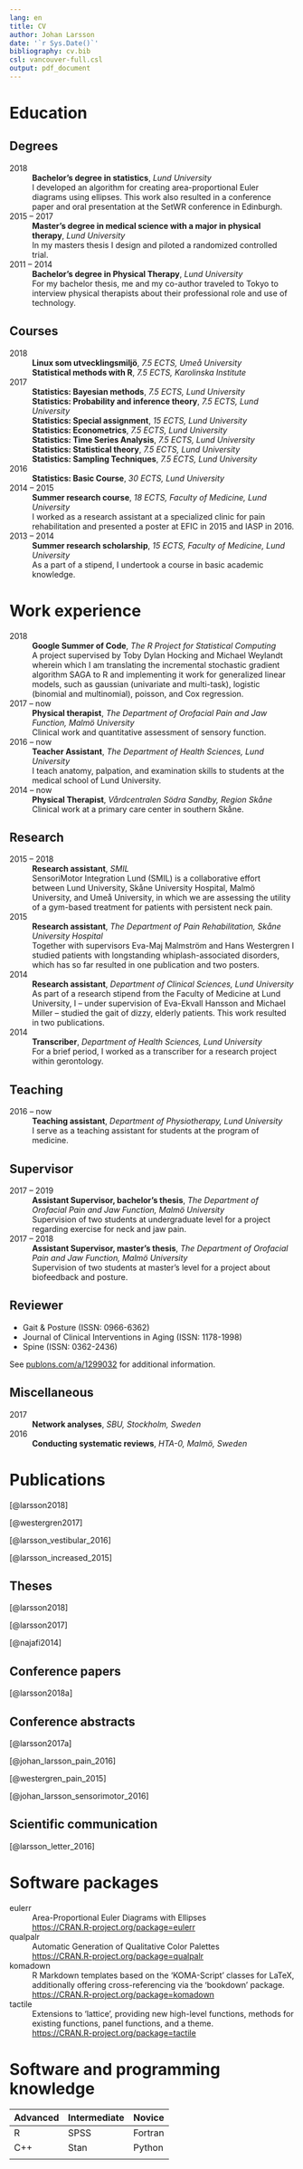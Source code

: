 ---
lang: en
title: CV
author: Johan Larsson
date: '`r Sys.Date()`'
bibliography: cv.bib
csl: vancouver-full.csl
output: pdf_document
---

# Education

## Degrees

2018
  : **Bachelor's degree in statistics**, *Lund University*
  : I developed an algorithm for creating area-proportional Euler diagrams
    using ellipses. This work also resulted in a conference paper and
    oral presentation at the SetWR conference in Edinburgh.

2015 -- 2017
  : **Master’s degree in medical science with a major in physical therapy**,
    *Lund University*
  : In my masters thesis I design and piloted a randomized controlled trial.

2011 -- 2014
  : **Bachelor's degree in Physical  Therapy**, *Lund University*
  : For my bachelor thesis, me and my co-author traveled to Tokyo to interview
    physical therapists about their professional role and use of technology.

## Courses

2018
  : **Linux som utvecklingsmiljö**, *7.5 ECTS, Umeå University*
  : **Statistical methods with R**, *7.5 ECTS, Karolinska Institute*

2017
  : **Statistics: Bayesian methods**, *7.5 ECTS, Lund University*
  : **Statistics: Probability and inference theory**,
    *7.5 ECTS, Lund University*
  : **Statistics: Special assignment**, *15 ECTS, Lund University*
  : **Statistics: Econometrics**, *7.5 ECTS, Lund University*
  : **Statistics: Time Series Analysis**, *7.5 ECTS, Lund University*
  : **Statistics: Statistical theory**, *7.5 ECTS, Lund University*
  : **Statistics: Sampling Techniques**, *7.5 ECTS, Lund University*

2016
  : **Statistics: Basic Course**, *30 ECTS, Lund University*

2014 -- 2015
  : **Summer research course**,
    *18 ECTS, Faculty of Medicine, Lund University*
  : I worked as a research assistant at a specialized clinic for pain
    rehabilitation and presented a poster at EFIC in 2015 and IASP in 2016.

2013 -- 2014
  : **Summer research scholarship**,
    *15 ECTS, Faculty of Medicine, Lund University*
  : As a part of a stipend, I undertook a course in basic academic knowledge.

# Work experience

2018
  : **Google Summer of Code**, *The R Project for Statistical Computing*
  : A project supervised by Toby Dylan Hocking and Michael Weylandt wherein
    which I am translating the incremental stochastic gradient algorithm
    SAGA to R and implementing it work for generalized linear models, such as
    gaussian (univariate and multi-task), logistic
    (binomial and multinomial), poisson, and Cox regression.

2017 -- now
  : **Physical therapist**,
    *The Department of Orofacial Pain and Jaw Function, Malmö University*
  : Clinical work and quantitative assessment of sensory function.

2016 -- now
  : **Teacher Assistant**, *The Department of Health Sciences, Lund University*  
  : I teach anatomy, palpation, and examination skills to students at the
    medical school of Lund University.

2014 -- now
  : **Physical Therapist**, *Vårdcentralen Södra Sandby, Region Skåne*
  : Clinical work at a primary care center in southern Skåne.

## Research

2015 -- 2018
  : **Research assistant**, *SMIL*
  : SensoriMotor Integration Lund (SMIL) is a collaborative effort between
    Lund University, Skåne University Hospital, Malmö University, and Umeå
    University, in which we are assessing the utility of a gym-based treatment
    for patients with persistent neck pain.

2015
  : **Research assistant**,
    *The Department of Pain Rehabilitation, Skåne University Hospital*
  : Together with supervisors Eva-Maj Malmström and Hans Westergren I studied
    patients with longstanding whiplash-associated disorders, which has so far
    resulted in one publication and two posters.

2014
  : **Research assistant**, *Department of Clinical Sciences, Lund University*
  : As part of a research stipend from the Faculty of Medicine at Lund
    University, I -- under supervision of Eva-Ekvall Hansson and
    Michael Miller -- studied the gait of dizzy, elderly patients. This work
    resulted in two publications.

2014
  : **Transcriber**, *Department of Health Sciences, Lund University*
  : For a brief period, I worked as a transcriber for a research project within
    gerontology.

## Teaching

2016 -- now
  : **Teaching assistant**, *Department of Physiotherapy, Lund University*
  : I serve as a teaching assistant for students at the program of medicine.

## Supervisor

2017 -- 2019
  : **Assistant Supervisor, bachelor's thesis**,
    *The Department of Orofacial Pain and Jaw Function, Malmö University*
  : Supervision of two students at undergraduate level for a project regarding
    exercise for neck and jaw pain.

2017 -- 2018
  : **Assistant Supervisor, master's thesis**,
    *The Department of Orofacial Pain and Jaw Function, Malmö University*
  : Supervision of two students at master's level for a project about
    biofeedback and posture.

## Reviewer

* Gait & Posture (ISSN: 0966-6362)
* Journal of Clinical Interventions in Aging (ISSN: 1178-1998)
* Spine (ISSN: 0362-2436)

See [publons.com/a/1299032](http://publons.com/a/1299032) for additional
information.


## Miscellaneous

2017
  : **Network analyses**, *SBU, Stockholm, Sweden*

2016
  : **Conducting systematic reviews**, *HTA-0, Malmö, Sweden*

# Publications

[@larsson2018]

[@westergren2017]

[@larsson_vestibular_2016]

[@larsson_increased_2015]

## Theses

[@larsson2018]

[@larsson2017]

[@najafi2014]

## Conference papers

[@larsson2018a]

## Conference abstracts

[@larsson2017a]

[@johan_larsson_pain_2016]

[@westergren_pain_2015]

[@johan_larsson_sensorimotor_2016]

## Scientific communication

[@larsson_letter_2016]

# Software packages

eulerr
:    Area-Proportional Euler Diagrams with Ellipses
:    <https://CRAN.R-project.org/package=eulerr>

qualpalr
:    Automatic Generation of Qualitative Color Palettes
:    <https://CRAN.R-project.org/package=qualpalr>

komadown
:    R Markdown templates based on the 'KOMA-Script' classes for LaTeX, additionally offering cross-referencing via the 'bookdown' package.
:    <https://CRAN.R-project.org/package=komadown>

tactile
:    Extensions to 'lattice', providing new high-level functions, methods for existing functions, panel functions, and a theme.
:    <https://CRAN.R-project.org/package=tactile>

# Software and programming knowledge

Advanced Intermediate Novice
-------- ------------ ------
R        SPSS         Fortran
C++      Stan         Python
\LaTeX
